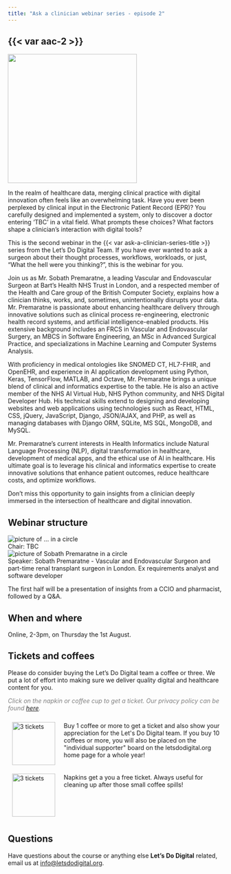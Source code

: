 ```yaml
---
title: "Ask a clinician webinar series - episode 2"
---
```


## {{< var aac-2 >}}

![](/media/surgeons.jpg){height=300px fig-align="center" fig-alt="A pill in each outstretched hand of a male doctor"}

In the realm of healthcare data, merging clinical practice with digital innovation often feels like an overwhelming task. Have you ever been perplexed by clinical input in the Electronic Patient Record (EPR)? You carefully designed and implemented a system, only to discover a doctor entering 'TBC' in a vital field. What prompts these choices? What factors shape a clinician's interaction with digital tools?

This is the second webinar in the {{< var ask-a-clinician-series-title >}} series from the Let’s Do Digital Team. If you have ever wanted to ask a surgeon about their thought processes, workflows, workloads, or just, “What the hell were you thinking?”, this is the webinar for you.

Join us as Mr. Sobath Premaratne, a leading Vascular and Endovascular Surgeon at Bart’s Health NHS Trust in London, and a respected member of the Health and Care group of the British Computer Society, explains how a clinician thinks, works, and, sometimes, unintentionally disrupts your data. Mr. Premaratne is passionate about enhancing healthcare delivery through innovative solutions such as clinical process re-engineering, electronic health record systems, and artificial intelligence-enabled products. His extensive background includes an FRCS in Vascular and Endovascular Surgery, an MBCS in Software Engineering, an MSc in Advanced Surgical Practice, and specializations in Machine Learning and Computer Systems Analysis.

With proficiency in medical ontologies like SNOMED CT, HL7-FHIR, and OpenEHR, and experience in AI application development using Python, Keras, TensorFlow, MATLAB, and Octave, Mr. Premaratne brings a unique blend of clinical and informatics expertise to the table. He is also an active member of the NHS AI Virtual Hub, NHS Python community, and NHS Digital Developer Hub. His technical skills extend to designing and developing websites and web applications using technologies such as React, HTML, CSS, jQuery, JavaScript, Django, JSON/AJAX, and PHP, as well as managing databases with Django ORM, SQLite, MS SQL, MongoDB, and MySQL.

Mr. Premaratne's current interests in Health Informatics include Natural Language Processing (NLP), digital transformation in healthcare, development of medical apps, and the ethical use of AI in healthcare. His ultimate goal is to leverage his clinical and informatics expertise to create innovative solutions that enhance patient outcomes, reduce healthcare costs, and optimize workflows.

Don't miss this opportunity to gain insights from a clinician deeply immersed in the intersection of healthcare and digital innovation.


## Webinar structure

```{=html}
<div class="agenda-container">
    <div class="agenda-row">
        <div class="agenda-image-container">
            <img src="/media/blank-face.png" alt="picture of ... in a circle" class="agenda-image">
        </div>
        <div class="agenda-text-container">
            Chair: TBC
        </div>
    </div>
</div>
<div class="agenda-container">
    <div class="agenda-row">
        <div class="agenda-image-container">
            <img src="/media/sobath-premaratne-circle.png" alt="picture of Sobath Premaratne in a circle" class="agenda-image">
        </div>
        <div class="agenda-text-container">
            Speaker: Sobath Premaratne - Vascular and Endovascular Surgeon and part-time renal transplant surgeon in London. Ex requirements analyst and software developer
        </div>
    </div>
</div>
```

The first half will be a presentation of insights from a CCIO and pharmacist, followed by a Q&A.


## When and where

Online, 2-3pm, on Thursday the 1st August.


## Tickets and coffees

Please do consider buying the Let's Do Digital team a coffee or three. We put a lot of effort into making sure we deliver quality digital and healthcare content for you.

```{=html}
<p style="color: grey; font-style: italic;">
Click on the napkin or coffee cup to get a ticket. Our privacy policy can be found <a href="https://letsdodigital.org/privacy-policy.html">here</a>.
</p>

<div style="display: flex; flex-direction: column; width: 100%;">
    <div style="display: flex; flex-direction: row;">
        <div style="display: flex; flex-direction: column; width: 20%; padding: 10px;">
            <a href="https://buymeacoffee.com/letsdodigital/e/273380" style="display: flex; justify-content: center;">
                <img src="/media/white-paper-coffee-cup.png" alt="3 tickets" style="height: 100px;">
            </a>
        </div>
        <div style="display: flex; flex-direction: column; width: 80%; padding: 10px;">
            Buy 1 coffee or more to get a  ticket and also show your appreciation for the Let's Do Digital team. If you buy 10 coffees or more, you will also be placed on the "individual supporter" board on the letsdodigital.org home page for a whole year!
        </div>
    </div>
    <div style="display: flex; flex-direction: row;">
        <div style="display: flex; flex-direction: column; width: 20%; padding: 10px;">
            <a href="https://buymeacoffee.com/letsdodigital/e/273381" style="display: flex; justify-content: center;">
                <img src="/media/green-napkin.png" alt="3 tickets" style="height: 100px;">
            </a>
        </div>
        <div style="display: flex; flex-direction: column; width: 80%; padding: 10px;">
            Napkins get a you a free ticket. Always useful for cleaning up after those small coffee spills!
        </div>
    </div>
</div>
```


## Questions

Have questions about the course or anything else **Let's Do Digital** related, email us at [info@letsdodigital.org](mailto:info@letsdodigital.org).
